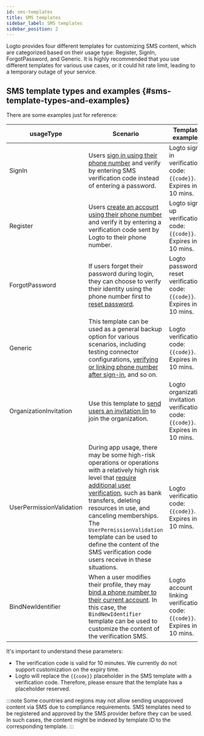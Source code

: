 ```yaml
---
id: sms-templates
title: SMS templates
sidebar_label: SMS templates
sidebar_position: 2
---
```


Logto provides four different templates for customizing SMS content, which are categorized based on their usage type: Register, SignIn, ForgotPassword, and Generic. It is highly recommended that you use different templates for various use cases, or it could hit rate limit, leading to a temporary outage of your service.

## SMS template types and examples \{#sms-template-types-and-examples}

There are some examples just for reference:

| usageType                | Scenario                                                                                                                                                                                                                                                                                                                                                                                                                                                                                         | Template examples                                                                |
| ------------------------ | ------------------------------------------------------------------------------------------------------------------------------------------------------------------------------------------------------------------------------------------------------------------------------------------------------------------------------------------------------------------------------------------------------------------------------------------------------------------------------------------------ | -------------------------------------------------------------------------------- |
| SignIn                   | Users [sign in using their phone number](/end-user-flows/sign-up-and-sign-in/sign-in) and verify by entering SMS verification code instead of entering a password.                                                                                                                                                                                                                                                                                                                               | Logto sign-in verification code: `{{code}}`. Expires in 10 mins.                 |
| Register                 | Users [create an account using their phone number](/end-user-flows/sign-up-and-sign-in/sign-up) and verify it by entering a verification code sent by Logto to their phone number.                                                                                                                                                                                                                                                                                                               | Logto sign-up verification code: `{{code}}`. Expires in 10 mins.                 |
| ForgotPassword           | If users forget their password during login, they can choose to verify their identity using the phone number first to [reset password](/end-user-flows/sign-up-and-sign-in/reset-password).                                                                                                                                                                                                                                                                                                      | Logto password reset verification code: `{{code}}`. Expires in 10 mins.          |
| Generic                  | This template can be used as a general backup option for various scenarios, including testing connector configurations, [verifying or linking phone number after sign-in](/end-user-flows/account-settings/by-management-api#email-and-phone-number-verification), and so on.                                                                                                                                                                                                                    | Logto verification code: `{{code}}`. Expires in 10 mins.                         |
| OrganizationInvitation   | Use this template to [send users an invitation lin](/end-user-flows/organization-experience/invite-organization-members#configure-your-email-connector) to join the organization.                                                                                                                                                                                                                                                                                                                | Logto organization invitation verification code: `{{code}}`. Expires in 10 mins. |
| UserPermissionValidation | During app usage, there may be some high-risk operations or operations with a relatively high risk level that [require additional user verification](/end-user-flows/account-settings/by-account-api#verify-by-sending-a-verification-code-to-the-users-email-or-phone), such as bank transfers, deleting resources in use, and canceling memberships. The `UserPermissionValidation` template can be used to define the content of the SMS verification code users receive in these situations. | Logto verification code: `{{code}}`. Expires in 10 mins.                         |
| BindNewIdentifier        | When a user modifies their profile, they may [bind a phone number to their current account](/end-user-flows/account-settings/by-account-api#manage-phone). In this case, the `BindNewIdentifier` template can be used to customize the content of the verification SMS.                                                                                                                                                                                                                          | Logto account linking verification code: `{{code}}`. Expires in 10 mins.         |

It's important to understand these parameters:

- The verification code is valid for 10 minutes. We currently do not support customization on the expiry time.
- Logto will replace the `{{code}}` placeholder in the SMS template with a verification code. Therefore, please ensure that the template has a placeholder reserved.

:::note
Some countries and regions may not allow sending unapproved content via SMS due to compliance requirements. SMS templates need to be registered and approved by the SMS provider before they can be used. In such cases, the content might be indexed by template ID to the corresponding template.
:::
